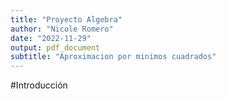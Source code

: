 ```yaml
---
title: "Proyecto Algebra"
author: "Nicole Romero"
date: "2022-11-29"
output: pdf_document
subtitle: "Aproximacion por minimos cuadrados"
---
```


#Introducción 



